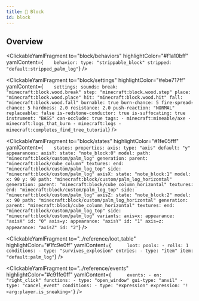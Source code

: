 ```yaml
---
title: 🧱 Block
id: block
---
```



## Overview

<OverallYamlConfig >
  <ClickableYamlFragment
    highlightColor="#e41616ff"
    yamlContent={`blocks:
    default:palm_log: `}
  />

  <ClickableYamlFragment
    to="block/behaviors"
    highlightColor="#f1a10bff"
    yamlContent={`    behavior:
        type: "strippable_block"
        stripped: "default:stripped_palm_log"`}
  />

  <ClickableYamlFragment
    to="block/settings"
    highlightColor="#ebe717ff"
    yamlContent={`    settings:
        sounds:
          break: "minecraft:block.wood.break"
          step: "minecraft:block.wood.step"
          place: "minecraft:block.wood.place"
          hit: "minecraft:block.wood.hit"
          fall: "minecraft:block.wood.fall"
        burnable: true
        burn-chance: 5
        fire-spread-chance: 5
        hardness: 2.0
        resistance: 2.0
        push-reaction: "NORMAL"
        replaceable: false
        is-redstone-conductor: true
        is-suffocating: true
        instrument: "BASS"
        can-occlude: true
        tags:
          - minecraft:mineable/axe
          - minecraft:logs_that_burn
          - minecraft:logs
          - minecraft:completes_find_tree_tutorial`}
  />

  <ClickableYamlFragment
    to="block/states"
    highlightColor="#1fe05fff"
    yamlContent={`    states:
        properties:
          axis:
            type: "axis"
            default: "y"
        appearances:
          axisY:
            state: "note_block:0"
            model:
              path: "minecraft:block/custom/palm_log"
              generation:
                parent: "minecraft:block/cube_column"
                textures:
                  end: "minecraft:block/custom/palm_log_top"
                  side: "minecraft:block/custom/palm_log"
          axisX:
            state: "note_block:1"
            model:
              x: 90
              y: 90
              path: "minecraft:block/custom/palm_log_horizontal"
              generation:
                parent: "minecraft:block/cube_column_horizontal"
                textures:
                  end: "minecraft:block/custom/palm_log_top"
                  side: "minecraft:block/custom/palm_log"
          axisZ:
            state: "note_block:2"
            model:
              x: 90
              path: "minecraft:block/custom/palm_log_horizontal"
              generation:
                parent: "minecraft:block/cube_column_horizontal"
                textures:
                  end: "minecraft:block/custom/palm_log_top"
                  side: "minecraft:block/custom/palm_log"
        variants:
          axis=x:
            appearance: "axisX"
            id: "0"
          axis=y:
            appearance: "axisY"
            id: "1"
          axis=z:
            appearance: "axisZ"
            id: "2"`}
  />

  <ClickableYamlFragment
    to="../reference/loot_table"
    highlightColor="#1fc9e0ff"
    yamlContent={`      loot:
          pools:
            - rolls: 1
              conditions:
                - type: "survives_explosion"
              entries:
                - type: "item"
                  item: "default:palm_log"`}
  />

  <ClickableYamlFragment
    to="../reference/events"
    highlightColor="#c91fe0ff"
    yamlContent={`      events:
          - on: "right_click"
            functions:
              - type: "open_window"
                gui-type: "anvil"
              - type: "cancel_event"
            conditions:
              - type: "expression"
                expression: '!<arg:player.is_sneaking>'`}
  />

</OverallYamlConfig>
